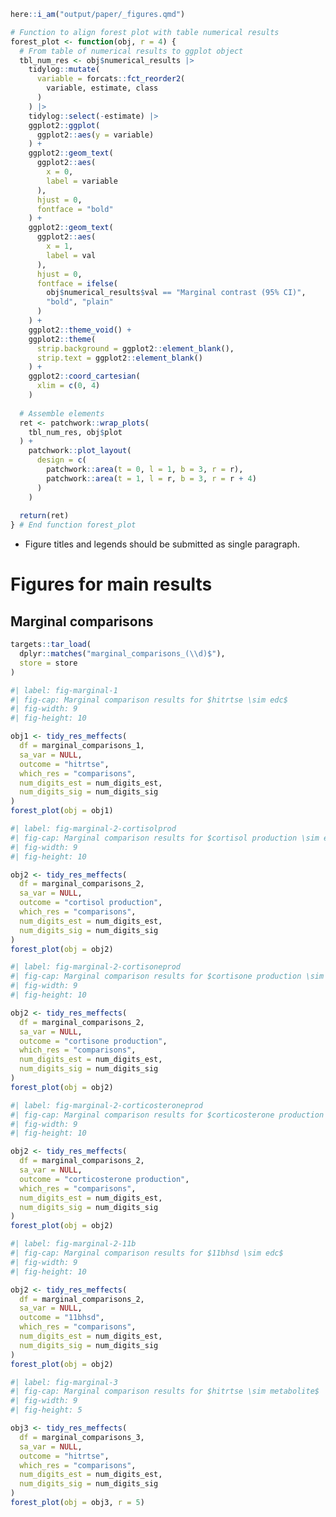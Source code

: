 <!-- title: "Figures" -->

<!-- format: -->
<!--   docx: -->
<!--     reference-doc: reference_document.docx -->
<!--   pdf: -->
<!--     pdf-engine: lualatex -->
<!--     number-sections: true -->
<!--     toc: false -->
<!--     include-in-header: -->
<!--       text: | -->
<!--         \usepackage{lineno} -->
<!--         \usepackage{rotating} -->
<!--         \usepackage{float} -->
<!--         \usepackage{typearea} -->
<!--     include-before-body: -->
<!--       text: | -->
<!--         \linenumbers -->

<!-- link-citations: true -->
<!-- linkcolor: blue -->

<!-- editor_options: -->
<!--   chunk_output_type: console -->

<!-- execute: -->
<!--   echo: false -->
<!--   warning: false -->
<!--   error: false -->
<!--   message: false -->

```r
here::i_am("output/paper/_figures.qmd")
```

```r
# Function to align forest plot with table numerical results
forest_plot <- function(obj, r = 4) {
  # From table of numerical results to ggplot object
  tbl_num_res <- obj$numerical_results |>
    tidylog::mutate(
      variable = forcats::fct_reorder2(
        variable, estimate, class
      )
    ) |>
    tidylog::select(-estimate) |>
    ggplot2::ggplot(
      ggplot2::aes(y = variable)
    ) +
    ggplot2::geom_text(
      ggplot2::aes(
        x = 0,
        label = variable
      ),
      hjust = 0,
      fontface = "bold"
    ) +
    ggplot2::geom_text(
      ggplot2::aes(
        x = 1,
        label = val
      ),
      hjust = 0,
      fontface = ifelse(
        obj$numerical_results$val == "Marginal contrast (95% CI)",
        "bold", "plain"
      )
    ) +
    ggplot2::theme_void() +
    ggplot2::theme(
      strip.background = ggplot2::element_blank(),
      strip.text = ggplot2::element_blank()
    ) +
    ggplot2::coord_cartesian(
      xlim = c(0, 4)
    )
  
  # Assemble elements
  ret <- patchwork::wrap_plots(
    tbl_num_res, obj$plot
  ) +
    patchwork::plot_layout(
      design = c(
        patchwork::area(t = 0, l = 1, b = 3, r = r),
        patchwork::area(t = 1, l = r, b = 3, r = r + 4)
      )
    )
  
  return(ret)
} # End function forest_plot
```

- Figure titles and legends should be submitted as single paragraph.

# Figures for main results

## Marginal comparisons

```r
targets::tar_load(
  dplyr::matches("marginal_comparisons_(\\d)$"),
  store = store
)
```

```r
#| label: fig-marginal-1
#| fig-cap: Marginal comparison results for $hitrtse \sim edc$
#| fig-width: 9
#| fig-height: 10

obj1 <- tidy_res_meffects(
  df = marginal_comparisons_1,
  sa_var = NULL,
  outcome = "hitrtse",
  which_res = "comparisons",
  num_digits_est = num_digits_est,
  num_digits_sig = num_digits_sig
)
forest_plot(obj = obj1)
```

```r
#| label: fig-marginal-2-cortisolprod
#| fig-cap: Marginal comparison results for $cortisol production \sim edc$
#| fig-width: 9
#| fig-height: 10

obj2 <- tidy_res_meffects(
  df = marginal_comparisons_2,
  sa_var = NULL,
  outcome = "cortisol production",
  which_res = "comparisons",
  num_digits_est = num_digits_est,
  num_digits_sig = num_digits_sig
)
forest_plot(obj = obj2)
```

```r
#| label: fig-marginal-2-cortisoneprod
#| fig-cap: Marginal comparison results for $cortisone production \sim edc$
#| fig-width: 9
#| fig-height: 10

obj2 <- tidy_res_meffects(
  df = marginal_comparisons_2,
  sa_var = NULL,
  outcome = "cortisone production",
  which_res = "comparisons",
  num_digits_est = num_digits_est,
  num_digits_sig = num_digits_sig
)
forest_plot(obj = obj2)
```

```r
#| label: fig-marginal-2-corticosteroneprod
#| fig-cap: Marginal comparison results for $corticosterone production \sim edc$
#| fig-width: 9
#| fig-height: 10

obj2 <- tidy_res_meffects(
  df = marginal_comparisons_2,
  sa_var = NULL,
  outcome = "corticosterone production",
  which_res = "comparisons",
  num_digits_est = num_digits_est,
  num_digits_sig = num_digits_sig
)
forest_plot(obj = obj2)
```

```r
#| label: fig-marginal-2-11b
#| fig-cap: Marginal comparison results for $11bhsd \sim edc$
#| fig-width: 9
#| fig-height: 10

obj2 <- tidy_res_meffects(
  df = marginal_comparisons_2,
  sa_var = NULL,
  outcome = "11bhsd",
  which_res = "comparisons",
  num_digits_est = num_digits_est,
  num_digits_sig = num_digits_sig
)
forest_plot(obj = obj2)
```

```r
#| label: fig-marginal-3
#| fig-cap: Marginal comparison results for $hitrtse \sim metabolite$
#| fig-width: 9
#| fig-height: 5

obj3 <- tidy_res_meffects(
  df = marginal_comparisons_3,
  sa_var = NULL,
  outcome = "hitrtse",
  which_res = "comparisons",
  num_digits_est = num_digits_est,
  num_digits_sig = num_digits_sig
)
forest_plot(obj = obj3, r = 5)
```
